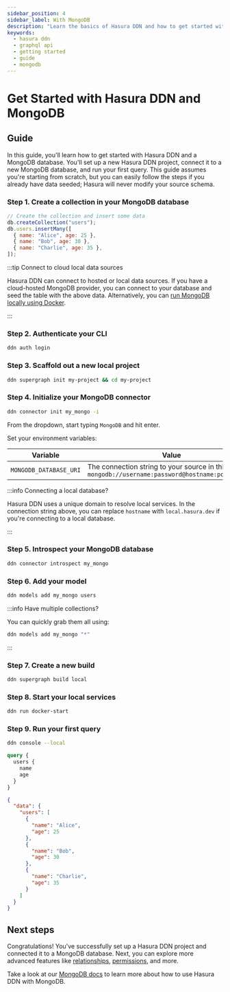 ```yaml
---
sidebar_position: 4
sidebar_label: With MongoDB
description: "Learn the basics of Hasura DDN and how to get started with a MongoDB database."
keywords:
  - hasura ddn
  - graphql api
  - getting started
  - guide
  - mongodb
---
```



# Get Started with Hasura DDN and MongoDB

<Prereqs />

## Guide

In this guide, you'll learn how to get started with Hasura DDN and a MongoDB database. You'll set up a new Hasura DDN
project, connect it to a new MongoDB database, and run your first query. This guide assumes you're starting from
scratch, but you can easily follow the steps if you already have data seeded; Hasura will never modify your source
schema.

### Step 1. Create a collection in your MongoDB database

```js title="First, you'll create a new collection in your MongoDB database:"
// Create the collection and insert some data
db.createCollection("users");
db.users.insertMany([
  { name: "Alice", age: 25 },
  { name: "Bob", age: 30 },
  { name: "Charlie", age: 35 },
]);
```

:::tip Connect to cloud local data sources

Hasura DDN can connect to hosted or local data sources. If you have a cloud-hosted MongoDB provider, you can connect to
your database and seed the table with the above data. Alternatively, you can
[run MongoDB locally using Docker](https://hub.docker.com/_/mongo).

:::

### Step 2. Authenticate your CLI

```sh title="Before you can create a new Hasura DDN project, you need to authenticate your CLI:"
ddn auth login
```

### Step 3. Scaffold out a new local project

```sh title="Next, you'll create a new local project. Run the following command:"
ddn supergraph init my-project && cd my-project
```

### Step 4. Initialize your MongoDB connector

```sh title="Initialize a new MongoDB connector. Run the following command:"
ddn connector init my_mongo -i
```

From the dropdown, start typing `MongoDB` and hit enter.

Set your environment variables:

| Variable               | Value                                                                                                   | Required |
| ---------------------- | ------------------------------------------------------------------------------------------------------- | -------- |
| `MONGODB_DATABASE_URI` | The connection string to your source in this format: `mongodb://username:password@hostname:port/dbname` | Yes      |

:::info Connecting a local database?

Hasura DDN uses a unique domain to resolve local services. In the connection string above, you can replace `hostname`
with `local.hasura.dev` if you're connecting to a local database.

:::

### Step 5. Introspect your MongoDB database

```sh title="Next, you'll introspect your MongoDB database:"
ddn connector introspect my_mongo
```

### Step 6. Add your model

```sh title="Now, you'll track the collections as models in your MongoDB database:"
ddn models add my_mongo users
```

:::info Have multiple collections?

You can quickly grab them all using:

```sh
ddn models add my_mongo "*"
```

:::

### Step 7. Create a new build

```sh title="Next, you'll create a new build:"
ddn supergraph build local
```

### Step 8. Start your local services

```sh title="Start your local Hasura DDN Engine and MongoDB connector:"
ddn run docker-start
```

### Step 9. Run your first query

```sh title="Open your local console:"
ddn console --local
```

```graphql title="And, if you write a query like this:"
query {
  users {
    name
    age
  }
}
```

```json title=You'll get a response like this:
{
  "data": {
    "users": [
      {
        "name": "Alice",
        "age": 25
      },
      {
        "name": "Bob",
        "age": 30
      },
      {
        "name": "Charlie",
        "age": 35
      }
    ]
  }
}
```

## Next steps

Congratulations! You've successfully set up a Hasura DDN project and connected it to a MongoDB database. Next, you can
explore more advanced features like [relationships](/supergraph-modeling/relationships.mdx),
[permissions](/supergraph-modeling/permissions.mdx), and more.

Take a look at our [MongoDB docs](/connectors/mongodb/index.mdx) to learn more about how to use Hasura DDN with MongoDB.
